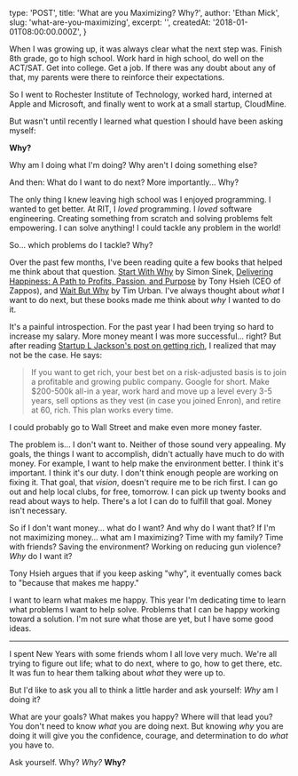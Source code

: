 
  type: 'POST',
  title: 'What are you Maximizing? Why?',
  author: 'Ethan Mick',
  slug: 'what-are-you-maximizing',
  excerpt: '',
  createdAt: '2018-01-01T08:00:00.000Z',
}


When I was growing up, it was always clear what the next step was.
Finish 8th grade, go to high school. Work hard in high school, do well
on the ACT/SAT. Get into college. Get a job. If there was any doubt
about any of that, my parents were there to reinforce their
expectations.

So I went to Rochester Institute of Technology, worked hard, interned at
Apple and Microsoft, and finally went to work at a small startup,
CloudMine.

But wasn't until recently I learned what question I should have been
asking myself:

**Why?**

Why am I doing what I'm doing? Why aren't I doing something else?

And then: What do I want to do next? More importantly... Why?

The only thing I knew leaving high school was I enjoyed programming. I
wanted to get better. At RIT, I _loved_ programming. I _loved_ software
engineering. Creating something from scratch and solving problems felt
empowering. I can solve anything! I could tackle any problem in the
world!

So... which problems do I tackle? Why?

Over the past few months, I've been reading quite a few books that
helped me think about that question. [Start With
Why](http://amzn.to/1SBa8eA) by Simon Sinek, [Delivering Happiness: A
Path to Profits, Passion, and Purpose](http://amzn.to/1S57azE) by Tony
Hsieh (CEO of Zappos), and [Wait But
Why](http://waitbutwhy.com/2015/11/the-cook-and-the-chef-musks-secret-sauce.html)
by Tim Urban. I've always thought about _what_ I want to do next, but
these books made me think about _why_ I wanted to do it.

It's a painful introspection. For the past year I had been trying so
hard to increase my salary. More money meant I was more successful...
right? But after reading [Startup L Jackson's post on getting
rich](http://startupljackson.com/post/135800367395/how-to-get-rich-in-tech-guaranteed),
I realized that may not be the case. He says:

> If you want to get rich, your best bet on a risk-adjusted basis is to
> join a profitable and growing public company. Google for short. Make
> $200-500k all-in a year, work hard and move up a level every 3-5 years,
> sell options as they vest (in case you joined Enron), and retire at 60,
> rich. This plan works every time.

I could probably go to Wall Street and make even more money faster.

The problem is... I don't want to. Neither of those sound very
appealing. My goals, the things I want to accomplish, didn't actually
have much to do with money. For example, I want to help make the
environment better. I think it's important. I think it's our duty. I
don't think enough people are working on fixing it. That goal, that
_vision_, doesn't require me to be rich first. I can go out and help
local clubs, for free, tomorrow. I can pick up twenty books and read
about ways to help. There's a lot I can do to fulfill that goal. Money
isn't necessary.

So if I don't want money... what do I want? And why do I want that? If
I'm not maximizing money... what am I maximizing? Time with my family?
Time with friends? Saving the environment? Working on reducing gun
violence? _Why_ do I want it?

Tony Hsieh argues that if you keep asking "why", it eventually comes
back to "because that makes me happy."

I want to learn what makes me happy. This year I'm dedicating time to
learn what problems I want to help solve. Problems that I can be happy
working toward a solution. I'm not sure what those are yet, but I have
some good ideas.

---

I spent New Years with some friends whom I all love very much. We're
all trying to figure out life; what to do next, where to go, how to get
there, etc. It was fun to hear them talking about _what_ they were up
to.

But I'd like to ask you all to think a little harder and ask yourself:
_Why_ am I doing it?

What are your goals? What makes you happy? Where will that lead you? You
don't need to know _what_ you are doing next. But knowing _why_ you are
doing it will give you the confidence, courage, and determination to do
_what_ you have to.

Ask yourself. Why? _Why?_ **Why?**
